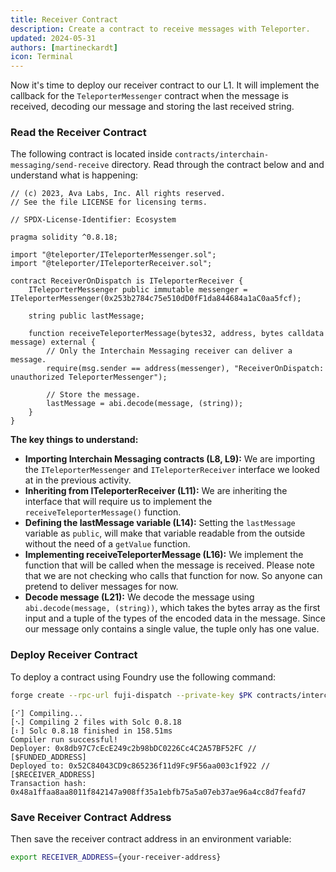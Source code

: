 ```yaml
---
title: Receiver Contract
description: Create a contract to receive messages with Teleporter.
updated: 2024-05-31
authors: [martineckardt]
icon: Terminal
---
```


Now it's time to deploy our receiver contract to our L1. It will implement the callback for the `TeleporterMessenger` contract when the message is received, decoding our message and storing the last received string. 

<Steps>
<Step>

### Read the Receiver Contract

The following contract is located inside `contracts/interchain-messaging/send-receive` directory. Read through the contract below and and understand what is happening:

```solidity title="contracts/interchain-messaging/send-receive/receiverOnDispatch.sol"
// (c) 2023, Ava Labs, Inc. All rights reserved.
// See the file LICENSE for licensing terms.

// SPDX-License-Identifier: Ecosystem

pragma solidity ^0.8.18;

import "@teleporter/ITeleporterMessenger.sol";
import "@teleporter/ITeleporterReceiver.sol";

contract ReceiverOnDispatch is ITeleporterReceiver {
    ITeleporterMessenger public immutable messenger = ITeleporterMessenger(0x253b2784c75e510dD0fF1da844684a1aC0aa5fcf);

    string public lastMessage;

    function receiveTeleporterMessage(bytes32, address, bytes calldata message) external {
        // Only the Interchain Messaging receiver can deliver a message.
        require(msg.sender == address(messenger), "ReceiverOnDispatch: unauthorized TeleporterMessenger");

        // Store the message.
        lastMessage = abi.decode(message, (string));
    }
}
```

**The key things to understand:**
- **Importing Interchain Messaging contracts (L8, L9):** We are importing the `ITeleporterMessenger` and `ITeleporterReceiver` interface we looked at in the previous activity.
- **Inheriting from ITeleporterReceiver (L11):** We are inheriting the interface that will require us to implement the `receiveTeleporterMessage()` function.
- **Defining the lastMessage variable (L14):** Setting the `lastMessage` variable as `public`, will make that variable readable from the outside without the need of a `getValue` function.
- **Implementing receiveTeleporterMessage (L16):** We implement the function that will be called when the message is received. Please note that we are not checking who calls that function for now. So anyone can pretend to deliver messages for now.
- **Decode message (L21):** We decode the message using `abi.decode(message, (string))`, which takes the bytes array as the first input and a tuple of the types of the encoded data in the message. Since our message only contains a single value, the tuple only has one value.

</Step>
<Step>

### Deploy Receiver Contract

To deploy a contract using Foundry use the following command:

```bash
forge create --rpc-url fuji-dispatch --private-key $PK contracts/interchain-messaging/send-receive/receiverOnDispatch.sol:ReceiverOnDispatch
```
```
[⠊] Compiling...
[⠢] Compiling 2 files with Solc 0.8.18
[⠆] Solc 0.8.18 finished in 158.51ms
Compiler run successful!
Deployer: 0x8db97C7cEcE249c2b98bDC0226Cc4C2A57BF52FC // [$FUNDED_ADDRESS]
Deployed to: 0x52C84043CD9c865236f11d9Fc9F56aa003c1f922 // [$RECEIVER_ADDRESS]
Transaction hash: 0x48a1ffaa8aa8011f842147a908ff35a1ebfb75a5a07eb37ae96a4cc8d7feafd7
```

<Step>
</Step>

### Save Receiver Contract Address

Then save the receiver contract address in an environment variable:

```bash
export RECEIVER_ADDRESS={your-receiver-address}
```

</Step>
</Steps>